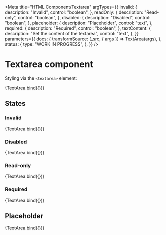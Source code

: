<!--
@license EUPL-1.2
Copyright (c) 2021 Robbert Broersma
-->


<Meta
  title="HTML Component/Textarea"
  argTypes={{
    invalid: {
      description: "Invalid",
      control: "boolean",
    },
    readOnly: {
      description: "Read-only",
      control: "boolean",
    },
    disabled: {
      description: "Disabled",
      control: "boolean",
    },
    placeholder: {
      description: "Placeholder",
      control: "text",
    },
    required: {
      description: "Required",
      control: "boolean",
    },
    textContent: {
      description: "Set the content of the textarea",
      control: "text",
    },
  }}
  parameters={{
    docs: {
      transformSource: (_src, { args }) => TextArea(args),
    },
    status: {
      type: "WORK IN PROGRESS",
    },
  }}
/>

# Textarea component

Styling via the `<textarea>` element:

<Canvas>
  <Story
    name="Textarea"
    args={{
      ...defaultArgs,
      textContent: "The Quick Brown Fox Jumps Over The Lazy Dog",
    }}
  >
    {TextArea.bind({})}
  </Story>
</Canvas>

<ArgsTable story="Textarea" />

## States

### Invalid

<Canvas>
  <Story
    name="Invalid textarea"
    args={{
      invalid: true,
      textContent: "The Quick Brown Fox Jumps Over The Lazy Dog",
    }}
  >
    {TextArea.bind({})}
  </Story>
</Canvas>

### Disabled

<Canvas>
  <Story
    name="Disabled textarea"
    args={{
      disabled: true,
      textContent: "The Quick Brown Fox Jumps Over The Lazy Dog",
    }}
  >
    {TextArea.bind({})}
  </Story>
</Canvas>

### Read-only

<Canvas>
  <Story
    name="Read-only textarea"
    args={{
      readOnly: true,
      textContent: "The Quick Brown Fox Jumps Over The Lazy Dog",
    }}
  >
    {TextArea.bind({})}
  </Story>
</Canvas>

### Required

<Canvas>
  <Story
    name="Required textarea"
    args={{
      required: true,
      textContent: "The Quick Brown Fox Jumps Over The Lazy Dog",
    }}
  >
    {TextArea.bind({})}
  </Story>
</Canvas>

## Placeholder

<Canvas>
  <Story
    name="Textarea with placeholder"
    args={{
      placeholder: "The Quick Brown Fox Jumps Over The Lazy Dog",
    }}
  >
    {TextArea.bind({})}
  </Story>
</Canvas>
